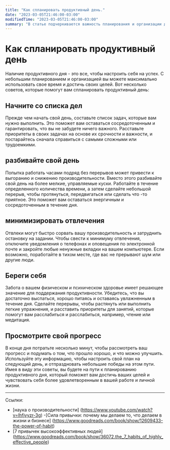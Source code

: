 ```yaml
---
title: "Как спланировать продуктивный день."
date: "2023-03-05T21:46:00-03:00"
modifiedTime: "2023-03-05T21:46:00-03:00"
summary: "В статье подчеркивается важность планирования и организации для достижения производительности и успеха как в работе, так и в личной жизни. Он также предоставляет ссылки на соответствующие ресурсы для дальнейшего чтения."
---
```


# Как спланировать продуктивный день

Наличие продуктивного дня - это все, чтобы настроить себя на успех. С небольшим планированием и организацией вы можете максимально использовать свое время и достичь своих целей. Вот несколько советов, которые помогут вам спланировать продуктивный день:

## Начните со списка дел

Прежде чем начать свой день, составьте список задач, которые вам нужно выполнить. Это поможет вам оставаться сосредоточенным и гарантировать, что вы не забудете ничего важного. Расставьте приоритеты в своих задачах на основе их срочности и важности, и постарайтесь сначала справиться с самыми сложными или трудоемкими.

## разбивайте свой день

Попытка работать часами подряд без перерывов может привести к выгоранию и снижению производительности. Вместо этого разбивайте свой день на более мелкие, управляемые куски. Работайте в течение определенного количества времени, а затем сделайте небольшой перерыв, чтобы протянуться, передвигаться или сделать что -то приятное. Это поможет вам оставаться энергичным и сосредоточенным в течение дня.

## минимизировать отвлечения

Отвлеки могут быстро сорвать вашу производительность и затруднить остановку на задании. Чтобы свести к минимуму отвлечения, отключите уведомления о телефонах и оповещения по электронной почте и закройте любые ненужные вкладки на вашем компьютере. Если возможно, поработайте в тихом месте, где вас не прерывают шум или другие люди.

## Береги себя

Забота о вашем физическом и психическом здоровье имеет решающее значение для поддержания продуктивности. Убедитесь, что вы достаточно выспаться, хорошо питаясь и оставаясь увлажненным в течение дня. Сделайте перерывы, чтобы растянуть или выполнить легкие упражнения, и расставить приоритеты для занятий, которые помогут вам расслабиться и расслабиться, например, чтение или медитация.

## Просмотрите свой прогресс

В конце дня потратьте несколько минут, чтобы рассмотреть ваш прогресс и подумать о том, что прошло хорошо, и что можно улучшить. Используйте эту информацию, чтобы настроить свой план на следующий день, и отпраздновать небольшие победы на этом пути.
Имея в виду эти советы, вы будете на пути к планированию продуктивного дня, который поможет вам достичь ваших целей и чувствовать себя более удовлетворенным в вашей работе и личной жизни.

---

Ссылки:

- [наука о производительности] (https://www.youtube.com/watch?v=lhfjvyzr-3g)
-[Сила привычки: почему мы делаем то, что делаем в жизни и бизнесе] (https://www.goodreads.com/book/show/12609433-the-power-of-habit)
- [7 привычек высокоэффективных людей] (https://www.goodreads.com/book/show/36072.the_7_habits_of_highly_effective_people)